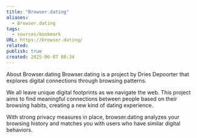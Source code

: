 ```yaml
---
title: "Browser.dating"
aliases:
  - Browser.dating
tags:
  - sources/bookmark
URL: https://browser.dating/
related:
publish: true
created: 2025-06-07 08:34
---
```




About Browser.dating
Browser.dating is a project by Dries Depoorter that explores digital connections through browsing patterns.

We all leave unique digital footprints as we navigate the web. This project aims to find meaningful connections between people based on their browsing habits, creating a new kind of dating experience.

With strong privacy measures in place, browser.dating analyzes your browsing history and matches you with users who have similar digital behaviors.